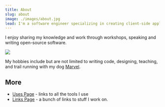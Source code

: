 ```yaml
---
title: About
slug: about
image: ./images/about.jpg
lead: I'm a software engineer specializing in creating client-side applications in Javascript.
---
```


I enjoy sharing my knowledge and work through workshops, speaking and writing open-source software.

![](./images/about.jpg)

My hobbies include but are not limited to writing code, designing, teaching, and trail running with my dog [Marvel](https://twitter.com/laurosilvacom/status/1223680882965282816/photo/1).

## More

- [Uses Page](/uses) - links to all the tools I use
- [Links Page](/links) - a bunch of links to stuff I work on.
